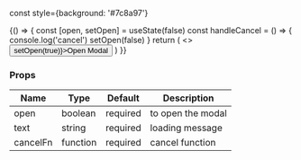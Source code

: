 const style={background: '#7c8a97'}

<Meta title="MDX|Loading Modal" component={LoadingModal} />

<Preview>
  <Story name="default">
    {() => {
      const [open, setOpen] = useState(false)
      const handleCancel = () => {
        console.log('cancel')
        setOpen(false)
      }
      return (
        <>
          <Button style={style} onClick={() => setOpen(true)}>Open Modal</Button>
          <LoadingModal
            open={open}
            text={'One moment. We’re removing the campaign…'}
            cancelFn={handleCancel}
          />
        </>
      )
    }}
  </Story>
</Preview>

### Props

| Name     | Type     | Default  | Description       |
| -------- | -------- | -------- | ----------------- |
| open     | boolean  | required | to open the modal |
| text     | string   | required | loading message   |
| cancelFn | function | required | cancel function   |

